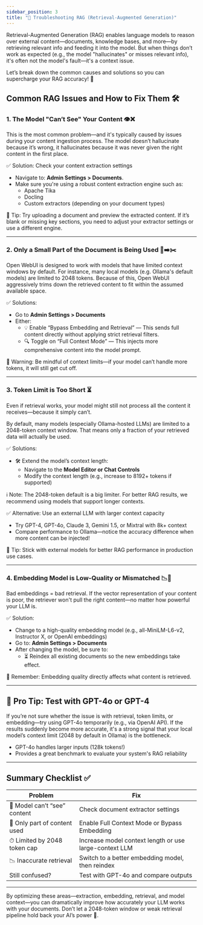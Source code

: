```yaml
---
sidebar_position: 3
title: "🧠 Troubleshooting RAG (Retrieval-Augmented Generation)"
---
```


Retrieval-Augmented Generation (RAG) enables language models to reason over external content—documents, knowledge bases, and more—by retrieving relevant info and feeding it into the model. But when things don’t work as expected (e.g., the model "hallucinates" or misses relevant info), it's often not the model's fault—it's a context issue.

Let’s break down the common causes and solutions so you can supercharge your RAG accuracy! 🚀

## Common RAG Issues and How to Fix Them 🛠️

### 1. The Model "Can’t See" Your Content 👁️❌

This is the most common problem—and it's typically caused by issues during your content ingestion process. The model doesn’t hallucinate because it’s wrong, it hallucinates because it was never given the right content in the first place.

✅ Solution: Check your content extraction settings

- Navigate to: **Admin Settings > Documents**.
- Make sure you're using a robust content extraction engine such as:
  - Apache Tika
  - Docling
  - Custom extractors (depending on your document types)

📌 Tip: Try uploading a document and preview the extracted content. If it’s blank or missing key sections, you need to adjust your extractor settings or use a different engine.

---

### 2. Only a Small Part of the Document is Being Used 📄➡️✂️

Open WebUI is designed to work with models that have limited context windows by default. For instance, many local models (e.g. Ollama's default models) are limited to 2048 tokens. Because of this, Open WebUI aggressively trims down the retrieved content to fit within the assumed available space.

✅ Solutions:

- Go to **Admin Settings > Documents**
- Either:
  - 💡 Enable “Bypass Embedding and Retrieval” — This sends full content directly without applying strict retrieval filters.
  - 🔍 Toggle on “Full Context Mode” — This injects more comprehensive content into the model prompt.

📌 Warning: Be mindful of context limits—if your model can’t handle more tokens, it will still get cut off.

---

### 3. Token Limit is Too Short ⏳

Even if retrieval works, your model might still not process all the content it receives—because it simply can’t.

By default, many models (especially Ollama-hosted LLMs) are limited to a 2048-token context window. That means only a fraction of your retrieved data will actually be used.

✅ Solutions:

- 🛠️ Extend the model’s context length:
  - Navigate to the **Model Editor or Chat Controls**
  - Modify the context length (e.g., increase to 8192+ tokens if supported)

ℹ️ Note: The 2048-token default is a big limiter. For better RAG results, we recommend using models that support longer contexts.

✅ Alternative: Use an external LLM with larger context capacity

- Try GPT-4, GPT-4o, Claude 3, Gemini 1.5, or Mixtral with 8k+ context
- Compare performance to Ollama—notice the accuracy difference when more content can be injected!

📌 Tip: Stick with external models for better RAG performance in production use cases.

---

### 4. Embedding Model is Low-Quality or Mismatched 📉🧠

Bad embeddings = bad retrieval. If the vector representation of your content is poor, the retriever won't pull the right content—no matter how powerful your LLM is.

✅ Solution:

- Change to a high-quality embedding model (e.g., all-MiniLM-L6-v2, Instructor X, or OpenAI embeddings)
- Go to: **Admin Settings > Documents**
- After changing the model, be sure to:
  - ⏳ Reindex all existing documents so the new embeddings take effect.

📌 Remember: Embedding quality directly affects what content is retrieved.

---

## 🧪 Pro Tip: Test with GPT-4o or GPT-4

If you’re not sure whether the issue is with retrieval, token limits, or embedding—try using GPT-4o temporarily (e.g., via OpenAI API). If the results suddenly become more accurate, it's a strong signal that your local model’s context limit (2048 by default in Ollama) is the bottleneck.

- GPT-4o handles larger inputs (128k tokens!)
- Provides a great benchmark to evaluate your system's RAG reliability

---

## Summary Checklist ✅

| Problem | Fix |
|--------|------|
| 🤔 Model can’t “see” content | Check document extractor settings |
| 🧹 Only part of content used | Enable Full Context Mode or Bypass Embedding |
| ⏱ Limited by 2048 token cap | Increase model context length or use large-context LLM |
| 📉 Inaccurate retrieval | Switch to a better embedding model, then reindex |
| Still confused? | Test with GPT-4o and compare outputs |

---

By optimizing these areas—extraction, embedding, retrieval, and model context—you can dramatically improve how accurately your LLM works with your documents. Don’t let a 2048-token window or weak retrieval pipeline hold back your AI’s power 🎯.
